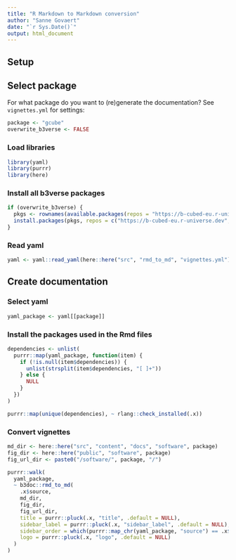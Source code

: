 ```yaml
---
title: "R Markdown to Markdown conversion"
author: "Sanne Govaert"
date: "`r Sys.Date()`"
output: html_document
---
```


## Setup

## Select package

For what package do you want to (re)generate the documentation? See `vignettes.yml` for settings:

```r
package <- "gcube"
overwrite_b3verse <- FALSE
```

### Load libraries

```r
library(yaml)
library(purrr)
library(here)
```

### Install all b3verse packages

```r
if (overwrite_b3verse) {
  pkgs <- rownames(available.packages(repos = "https://b-cubed-eu.r-universe.dev"))  
  install.packages(pkgs, repos = c("https://b-cubed-eu.r-universe.dev", "https://cloud.r-project.org", "https://bioc.r-universe.dev"))
}
```

### Read yaml

```r
yaml <- yaml::read_yaml(here::here("src", "rmd_to_md", "vignettes.yml"))
```

## Create documentation

### Select yaml

```r
yaml_package <- yaml[[package]]
```

### Install the packages used in the Rmd files

```r
dependencies <- unlist(
  purrr::map(yaml_package, function(item) {
    if (!is.null(item$dependencies)) {
      unlist(strsplit(item$dependencies, "[ ]+"))
    } else {
      NULL
    }
  })
)

purrr::map(unique(dependencies), ~ rlang::check_installed(.x))
```

### Convert vignettes

```r
md_dir <- here::here("src", "content", "docs", "software", package)
fig_dir <- here::here("public", "software", package)
fig_url_dir <- paste0("/software/", package, "/")

purrr::walk(
  yaml_package,
  ~ b3doc::rmd_to_md(
    .x$source,
    md_dir,
    fig_dir,
    fig_url_dir,
    title = purrr::pluck(.x, "title", .default = NULL),
    sidebar_label = purrr::pluck(.x, "sidebar_label", .default = NULL),
    sidebar_order = which(purrr::map_chr(yaml_package, "source") == .x$source),
    logo = purrr::pluck(.x, "logo", .default = NULL)
  )
)
```
